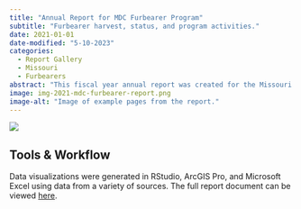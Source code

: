 ```yaml
---
title: "Annual Report for MDC Furbearer Program"
subtitle: "Furbearer harvest, status, and program activities."
date: 2021-01-01
date-modified: "5-10-2023"
categories:
  - Report Gallery
  - Missouri
  - Furbearers
abstract: "This fiscal year annual report was created for the Missouri Department of Conservation Furbearer Program to summarize furbearer harvest, status, and other activities during FY21."
image: img-2021-mdc-furbearer-report.png
image-alt: "Image of example pages from the report."
---
```


![](img-2021-mdc-furbearer-report.png){.cover-image}

## Tools & Workflow

Data visualizations were generated in RStudio, ArcGIS Pro, and Microsoft Excel using data from a variety of sources. The full report document can be viewed [here](file-2021-mdc-furbearer-report.pdf).
